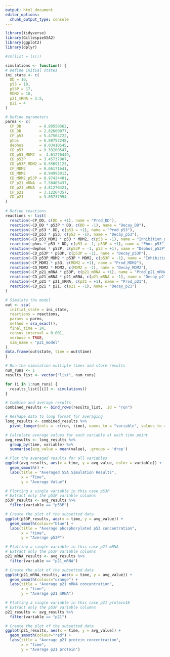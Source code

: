 ```yaml
---
output: html_document
editor_options: 
  chunk_output_type: console
---
```


```r
library(tidyverse)
library(GillespieSSA2)
library(ggplot2)
library(dplyr)

```

```r
#rm(list = ls())

simulations <- function() {
# Define initial states
ini_state <- c(
  DD = 10, 
  p53 = 10, 
  p53P = 17,
  MDM2 = 10,
  p21_mRNA = 3.5,
  p21 = 4
)

# Define parameters 
parms <- c(
  CP_DD        = 8.89550362,        
  CD_DD        = 2.82600077, 
  CP_p53       = 5.47504722,
  phos         = 6.88752248, 
  dephos       = 9.03410545, 
  CD_p53       = 9.33200547, 
  CD_p53_MDM2  =  4.61270449,
  CD_p53P      = 3.45737907,
  CD_p53P_MDM2 = 8.55691123,
  CP_MDM2      = 0.06171641,
  CD_MDM2      = 8.94995013,
  CD_MDM2_p53P = 8.97424401,
  CP_p21_mRNA  = 7.58405437,
  CD_p21_mRNA  = 4.81270421,
  CP_p21       = 3.12264357,
  CD_p21       = 3.05737994
)     
          
# Define reactions
reactions <- list(
  reaction(~CP_DD, c(DD = +1), name = "Prod_DD"),
  reaction(~CD_DD * p53P * DD, c(DD = -1), name = "Decay_DD"),
  reaction(~CP_p53 * DD, c(p53 = +1), name = "Prod_p53"),
  reaction(~CD_p53 * p53, c(p53 = -1), name = "Decay_p53"),
  reaction(~CD_p53_MDM2 * p53 * MDM2, c(p53 = -1), name = "Inhibition_p53_MDM2"),
  reaction(~phos * p53 * DD, c(p53 = -1, p53P = +1), name = "Phos_p53"),
  reaction(~dephos * p53P, c(p53P = -1, p53 = +1), name = "Dephos_p53P"),
  reaction(~CD_p53P * p53P, c(p53P = -1), name = "Decay_p53P"),
  reaction(~CD_p53P_MDM2 * p53P * MDM2, c(p53P = -1), name = "Inhibition_p53P_MDM2"),
  reaction(~CP_MDM2 * p53, c(MDM2 = +1), name = "Prod_MDM2"),
  reaction(~CD_MDM2 * MDM2, c(MDM2 = -1), name = "Decay_MDM2"),
  reaction(~CP_p21_mRNA * p53P, c(p21_mRNA = +1), name = "Prod_p21_mRNA"),
  reaction(~CD_p21_mRNA * p21_mRNA, c(p21_mRNA = -1), name = "Decay_p21_mRNA"),  
  reaction(~CP_p21 * p21_mRNA, c(p21 = +1), name = "Prod_p21"),
  reaction(~CD_p21 * p21, c(p21 = -1), name = "Decay_p21")
)

# Simulate the model
out <- ssa(
  initial_state = ini_state,
  reactions = reactions,
  params = parms,
  method = ssa_exact(),
  final_time = 24,
  census_interval = 0.001,
  verbose = TRUE,
  sim_name = "p21_model"
)
data.frame(out$state, time = out$time)
}

# Run the simulation multiple times and store results
num_runs <- 1
results_list <- vector("list", num_runs)

for (i in 1:num_runs) {
  results_list[[i]] <- simulations()
}

# Combine and average results
combined_results <- bind_rows(results_list, .id = "run")

# Reshape data to long format for averaging
long_results <- combined_results %>%
  pivot_longer(cols = -c(run, time), names_to = "variable", values_to = "value")

# Calculate average values for each variable at each time point
avg_results <- long_results %>%
  group_by(time, variable) %>%
  summarise(avg_value = mean(value), .groups = 'drop')

# Plot the averaged results for all variables
ggplot(avg_results, aes(x = time, y = avg_value, color = variable)) +
  geom_smooth() +
  labs(title = "Averaged SSA Simulation Results",
       x = "Time",
       y = "Average Value") 
```

```r
# Plotting a single variable in this case p53P
# Extract only the p53P variable columns
p53P_results <- avg_results %>%
  filter(variable == "p53P")

# Create the plot of the subsetted data
ggplot(p53P_results, aes(x = time, y = avg_value)) +
  geom_smooth(colour="blue") +
  labs(title = "Average phosphorylated p53 concentration",
       x = "time",
       y = "Average p53P")
```

```r
# Plotting a single variable in this case p21 mRNA
# Extract only the p53P variable columns
p21_mRNA_results <- avg_results %>%
  filter(variable == "p21_mRNA")

# Create the plot of the subsetted data
ggplot(p21_mRNA_results, aes(x = time, y = avg_value)) +
  geom_smooth(colour="orange") +
  labs(title = "Average p21 mRNA concentration",
       x = "time",
       y = "Average p21 mRNA")
```

```r
# Plotting a single variable in this case p21 protein18
# Extract only the p53P variable columns
p21_results <- avg_results %>%
  filter(variable == "p21")

# Create the plot of the subsetted data
ggplot(p21_results, aes(x = time, y = avg_value)) +
  geom_smooth(colour="red") +
  labs(title = "Average p21 protein concentration",
       x = "time",
       y = "Average p21 protein")
```

